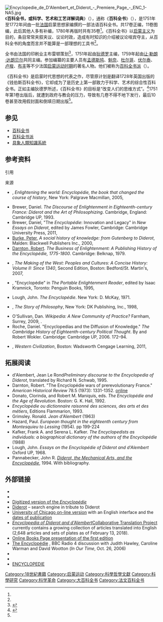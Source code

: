 {{Expand English|Encyclopédie}}
{{Expand French|Encyclopédie ou Dictionnaire raisonné des sciences, des arts et des métiers}}
[[Image:Encyclopedie_de_D'Alembert_et_Diderot_-_Premiere_Page_-_ENC_1-NA5.jpg|thumbnail]]
《'''百科全书，或科学、艺术和工艺详解词典'''》（{{lang-fr|Encyclopédie, ou dictionnaire raisonné des sciences, des arts et des métiers}}），通称《'''百科全书'''》（{{lang|fr|Encyclopédie}}），是1751年至1772年间由一批[[法国|法国]]启蒙思想家编撰的一部法语百科全书。共17卷正编，11卷图编，此后其他人多有补编，1780年再版时共有35卷<ref name="金常政" />{{rp|48-49}}。《百科全书》以[[法国启蒙主义|启蒙主义]]为目的，条目常常夹叙夹议、议论时政，造成有时知识的介绍被议论喧宾夺主，从百科全书的角度而言并不能算是一部理想的工具书<ref name="金常政" />{{rp|48}}。

全书由法国的印刷业主布雷顿策划<ref name="金常政">{{cite book| author = [[金常政|金常政]] | title = 百科全书的故事 | publisher = 北京图书馆出版社 | date = 2005-03 | location = 北京 | pages = | url = | doi = | id = | isbn = 7501326231 }}</ref>{{rp|47}}，1751年起由[[狄德罗|狄德罗]]主编，1759年起由[[让·勒朗·达朗贝尔|让·勒朗·达朗贝尔]]共同主编。参加编纂的主要人员有[[孟德斯鸠|孟德斯鸠]]、[[魁奈|魁奈]]、[[杜尔哥|杜尔哥]]、[[伏尔泰|伏尔泰]]、[[让-雅克·卢梭|卢梭]]、[[布丰|布丰]]等不少法国[[启蒙时代|启蒙运动时期]]的著名人物。他们被称为[[百科全书派|百科全书派]]（{{lang|fr|Encyclopédiste}}）。

《百科全书》是启蒙时代思想的代表之作，尽管原计划是翻译1728年英国出版的《钱伯斯百科全书》，它却成为了是历史上第一部致力于科学、艺术的综合性百科全书。正如主编狄德罗所述，《百科全书》的目标是“改变人们的思维方式”。<ref name="HuntMartin2006">{{cite book|author1=Lynn Hunt|author2=Christopher R. Martin|author3=Barbara H. Rosenwein|coauthors=R. Po-chia Hsia, Bonnie G. Smith|title=The Making of the West: Peoples and Cultures, A Concise History, Volume II: Since 1340|url=http://books.google.com/books?id=9tnNOQAACAAJ|accessdate=31 January 2013|date=28 July 2006|publisher=Bedford/St. Martin's|isbn=978-0-312-43946-0|page=611|archive-date=2014-09-29|archive-url=https://web.archive.org/web/20140929145116/http://books.google.com/books?id=9tnNOQAACAAJ|dead-url=no}}</ref>1751年第1卷出版后，就遭到政府与教会的压力，导致有几卷不得不地下发行，最后10卷甚至改用假封面和倒填日期出版<ref name="金常政" />{{rp|48}}。

==参见==
{{Portal box|法国|书籍}}
*[[百科全书|百科全书]]
*[[百科全书派|百科全书派]]
*[[具象人類知識系統|具象人類知識系統]]

==参考资料==
;引用
{{reflist|colwidth=30em}}

;来源
* {{tsl|en|Philipp Blom||Blom, Philipp}}, ''Enlightening the world: Encyclopédie, the book that changed the course of history'', New York: Palgrave Macmillan, 2005, {{ISBN|1-4039-6895-0}}
* Brewer, Daniel. ''The Discourse of Enlightenment in Eighteenth-century France: Diderot and the Art of Philosophizing''. Cambridge, England: Cambridge UP, 1993. 
* Brewer, Daniel, "The ''Encyclopédie'': Innovation and Legacy" in ''New Essays on Diderot'', edited by James Fowler, Cambridge: Cambridge University Press, 2011, {{ISBN|0-521-76956-6}}
* [[彼得·柏克|Burke, Peter]], ''A social history of knowledge: from Gutenberg to Diderot'', Malden: Blackwell Publishers Inc., 2000, {{ISBN|0-7456-2485-5}}
* [[羅伯·丹屯|Darnton, Robert]]. ''The Business of Enlightenment: A Publishing History of the Encyclopédie, 1775-1800''. Cambridge: Belknap, 1979.
* {{tsl|en|Lynn Hunt||Hunt, Lynn}}, ''The Making of the West: Peoples and Cultures: A Concise History: Volume II: Since 1340'', Second Edition, Boston: Bedford/St. Martin's, 2007, {{ISBN|0-312-43937-7}}
* {{tsl|en|Isaac Kramnick||Kramnick, Isaac}}, "Encyclopédie" in ''The Portable Enlightenment Reader'', edited by Isaac Kramnick, Toronto: Penguin Books, 1995, {{ISBN|0-14-024566-9}}
* Lough, John. ''The Encyclopédie''. New York: D. McKay, 1971. 
* {{tsl|en|Bryan Magee||Magee, Bryan}}, ''The Story of Philosophy'', New York: DK Publishing, Inc., 1998, {{ISBN|0-7894-3511-X}}
* O'Sullivan, Dan. ''Wikipedia: A New Community of Practice?'' Farnham, Surrey, 2009, {{ISBN|9780754674337}}.
* Roche, Daniel. "Encyclopedias and the Diffusion of Knowledge." ''The Cambridge History of Eighteenth-century Political Thought''. By {{tsl|en|Mark Goldie||Mark Goldie}} and Robert Wokler. Cambridge: Cambridge UP, 2006. 172–94. 
* {{tsl|en|Jackson J. Spielvogel||Spielvogel, Jackson J}}, ''Western Civilization'', Boston: Wadsworth Cengage Learning, 2011, {{ISBN|0-495-89733-7}}

==拓展阅读==
*  d'Alembert, Jean Le Rond''Preliminary discourse to the Encyclopedia of Diderot'', translated by Richard N. Schwab, 1995. {{ISBN|0-226-13476-8}}
* Darnton, Robert. "The Encyclopédie wars of prerevolutionary France." ''American Historical Review'' 78.5 (1973): 1331-1352. [http://robertdarnton.org/sites/default/files/The_Encyclopedie_Wars_of_Prerevolutionary_France.pdf online] {{Wayback|url=http://robertdarnton.org/sites/default/files/The_Encyclopedie_Wars_of_Prerevolutionary_France.pdf |date=20200815214907 }}
* Donato, Clorinda, and Robert M. Maniquis, eds.  ''The Encyclopédie and the Age of Revolution''. Boston: G. K. Hall, 1992. {{ISBN|0-8161-0527-8}}
* ''Encyclopédie ou dictionnaire raisonné des sciences, des arts et des métiers'', Editions Flammarion, 1993. {{ISBN|2-08-070426-5}}
*  Grimsley. Ronald. ''Jean d'Alembert'' (1963)
* Hazard, Paul. ''European thought in the eighteenth century from Montesquieu to Lessing'' (1954). pp 199-224
* Kafker, Frank A.  and Serena L. Kafker.  ''The Encyclopedists as individuals: a biographical dictionary of the authors of the Encyclopédie'' (1988)  {{ISBN|0-7294-0368-8}}
* Lough, John. ''Essays on the Encyclopédie of Diderot and d'Alembert'' Oxford UP, 1968.
* Pannabecker, John R. [https://web.archive.org/web/20170722104511/http://scholar.lib.vt.edu/ejournals/JTE/jte-v6n1/pannabecker.jte-v6n1.html ''Diderot, the Mechanical Arts, and the Encyclopédie''], 1994. With bibliography.

==外部链接==
*{{Wikisource-inline|list=
**{{Cite NIE|wstitle=Encyclopédie|year=1905|short=x |noicon=x}}
**{{Cite Nuttall|title=Encyclopédie|short=x |noicon=x}}
}}
*{{wikisourcelang-inline|fr|Encyclopédie, ou Dictionnaire raisonné des sciences, des arts et des métiers}}
*[https://web.archive.org/web/20190314222914/http://enccre.academie-sciences.fr/encyclopedie/ Digitized version of the ''Encyclopédie'']
*[http://www.diderot.fr/ Diderot] {{Wayback|url=http://www.diderot.fr/ |date=20190426200053 }} – search engine in tribute to Diderot
*[https://web.archive.org/web/20081114211625/http://www.lib.uchicago.edu/efts/ARTFL/projects/encyc/ University of Chicago on-line version] with an English interface and the [http://encyclopedie.uchicago.edu/node/102 dates of publication] {{Wayback|url=http://encyclopedie.uchicago.edu/node/102 |date=20190808164901 }}
*[http://quod.lib.umich.edu/d/did/ ''Encyclopedia of Diderot and d'Alembert ''Collaborative Translation Project] {{Wayback|url=http://quod.lib.umich.edu/d/did/ |date=20100605035852 }} currently contains a growing collection of articles translated into English (2,648 articles and sets of plates as of February 13, 2018).
*[https://web.archive.org/web/20170928020458/http://onlinebooks.library.upenn.edu/webbin/book//lookupid?key=olbp74106 Online Books Page presentation of the first edition]
* [http://www.bbc.co.uk/radio4/history/inourtime/inourtime_20061026.shtml  The Encyclopédie] {{Wayback|url=http://www.bbc.co.uk/radio4/history/inourtime/inourtime_20061026.shtml |date=20190403081152 }}, BBC Radio 4 discussion with Judith Hawley, Caroline Warman and David Wootton (''In Our Time'', Oct. 26, 2006)
*{{commons-inline|Encyclopédie, ou Dictionnaire raisonné des sciences, des arts et des métiers}}
*{{wikisourcelang-inline|fr|Encyclopédie, ou Dictionnaire raisonné des sciences, des arts et des métiers|Encyclopédie, ou Dictionnaire raisonné des sciences, des arts et des métiers}}
*[http://portail.atilf.fr/encyclopedie/ ENCYCLOPEDIE] {{Wayback|url=http://portail.atilf.fr/encyclopedie/ |date=20140209173250 }}{{fr}}
{{Authority control}}
{{DEFAULTSORT:Encyclopedie}}
[[Category:18世紀書籍|Category:18世紀書籍]]
[[Category:启蒙运动|Category:启蒙运动]]
[[Category:科學哲學文獻|Category:科學哲學文獻]]
[[Category:科學研究|Category:科學研究]]
[[Category:科学革命|Category:科学革命]]
[[Category:大百科全书|Category:大百科全书]]
[[Category:法文百科全书|Category:法文百科全书]]